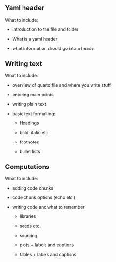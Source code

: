 ## Yaml header

What to include:

-   introduction to the file and folder

-   What is a yaml header

-   what information should go into a header

## Writing text

What to include:

-   overview of quarto file and where you write stuff

-   entering main points

-   writing plain text

-   basic text formatting:

    -   Headings

    -   bold, italic etc

    -   footnotes

    -   bullet lists

## Computations

What to include:

-   adding code chunks

-   code chunk options (echo etc.)

-   writing code and what to remember

    -   libraries

    -   seeds etc.

    -   sourcing

    -   plots + labels and captions

    -   tables + labels and captions